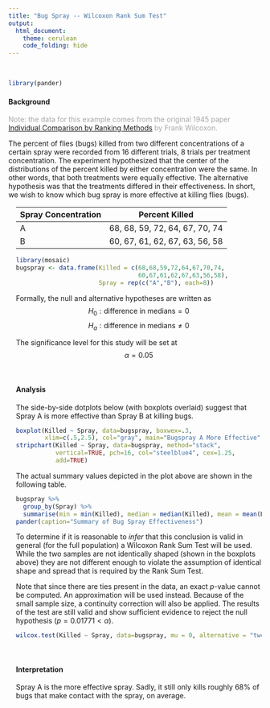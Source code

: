 ```yaml
---
title: "Bug Spray -- Wilcoxon Rank Sum Test"
output: 
  html_document:
    theme: cerulean
    code_folding: hide
---
```


<br />

```r
library(pander)
```

#### Background

<div style="color:#a8a8a8;">

Note: the data for this example comes from the original 1945 paper [Individual Comparison by Ranking Methods](http://sci2s.ugr.es/keel/pdf/algorithm/articulo/wilcoxon1945.pdf) by Frank Wilcoxon. 

</div>

The percent of flies (bugs) killed from two different concentrations of a certain spray were recorded from 16 different trials, 8 trials per treatment concentration. The experiment hypothesized that the center of the distributions of the percent killed by either concentration were the same. In other words, that both treatments were equally effective. The alternative hypothesis was that the treatments differed in their effectiveness. In short, we wish to know which bug spray is more effective at killing flies (bugs).

<div style="padding-left:15px;">

| Spray Concentration | Percent Killed |
|---------------------|----------------|
| A | 68, 68, 59, 72, 64, 67, 70, 74 |
| B | 60, 67, 61, 62, 67, 63, 56, 58 |

```r
library(mosaic)
bugspray <- data.frame(Killed = c(68,68,59,72,64,67,70,74,
                                  60,67,61,62,67,63,56,58),
                       Spray = rep(c("A","B"), each=8))
```

Formally, the null and alternative hypotheses are written as
$$
  H_0: \text{difference in medians} = 0
$$
$$
  H_a: \text{difference in medians} \neq 0
$$

The significance level for this study will be set at
$$
  \alpha = 0.05
$$

<br />

#### Analysis

The side-by-side dotplots below (with boxplots overlaid) suggest that Spray A is more effective than Spray B at killing bugs. 

```r
boxplot(Killed ~ Spray, data=bugspray, boxwex=.3,
        xlim=c(.5,2.5), col="gray", main="Bugspray A More Effective", xlab="Brand of Bug Spray", ylab="Percent of Bug Colony Exterminated")
stripchart(Killed ~ Spray, data=bugspray, method="stack", 
           vertical=TRUE, pch=16, col="steelblue4", cex=1.25,
           add=TRUE)
```

The actual summary values depicted in the plot above are shown in the following table.

```r
bugspray %>%
  group_by(Spray) %>%
  summarise(min = min(Killed), median = median(Killed), mean = mean(Killed), max = max(Killed), sd = sd(Killed), `Number of Trials` = n()) %>%
pander(caption="Summary of Bug Spray Effectiveness")
```

To determine if it is reasonable to *infer* that this conclusion is valid in general (for the full population) a Wilcoxon Rank Sum Test will be used. While the two samples are not identically shaped (shown in the boxplots above) they are not different enough to violate the assumption of identical shape and spread that is required by the Rank Sum Test.

Note that since there are ties present in the data, an exact $p$-value cannot be computed. An approximation will be used instead. Because of the small sample size, a continuity correction will also be applied. The results of the test are still valid and show sufficient evidence to reject the null hypothesis $(p=0.01771 < \alpha)$.

```r
wilcox.test(Killed ~ Spray, data=bugspray, mu = 0, alternative = "two.sided", conf.level = 0.95)
```


<br />

#### Interpretation

Spray A is the more effective spray. Sadly, it still only kills roughly 68% of bugs that make contact with the spray, on average. 



